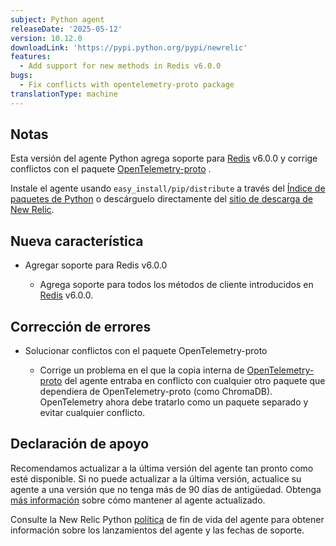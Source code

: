 ```yaml
---
subject: Python agent
releaseDate: '2025-05-12'
version: 10.12.0
downloadLink: 'https://pypi.python.org/pypi/newrelic'
features:
  - Add support for new methods in Redis v6.0.0
bugs:
  - Fix conflicts with opentelemetry-proto package
translationType: machine
---
```


## Notas

Esta versión del agente Python agrega soporte para [Redis](https://pypi.org/project/redis/) v6.0.0 y corrige conflictos con el paquete [OpenTelemetry-proto](https://pypi.org/project/opentelemetry-proto/) .

Instale el agente usando `easy_install/pip/distribute` a través del [Índice de paquetes de Python](https://pypi.python.org/pypi/newrelic) o descárguelo directamente del [sitio de descarga de New Relic](https://download.newrelic.com/python_agent/release).

## Nueva característica

* Agregar soporte para Redis v6.0.0

  * Agrega soporte para todos los métodos de cliente introducidos en [Redis](https://pypi.org/project/redis/) v6.0.0.

## Corrección de errores

* Solucionar conflictos con el paquete OpenTelemetry-proto

  * Corrige un problema en el que la copia interna de [OpenTelemetry-proto](https://pypi.org/project/opentelemetry-proto/) del agente entraba en conflicto con cualquier otro paquete que dependiera de OpenTelemetry-proto (como ChromaDB). OpenTelemetry ahora debe tratarlo como un paquete separado y evitar cualquier conflicto.

## Declaración de apoyo

Recomendamos actualizar a la última versión del agente tan pronto como esté disponible. Si no puede actualizar a la última versión, actualice su agente a una versión que no tenga más de 90 días de antigüedad. Obtenga [más información](/docs/new-relic-solutions/new-relic-one/install-configure/update-new-relic-agent/) sobre cómo mantener al agente actualizado.

Consulte la New Relic Python [política](/docs/apm/agents/python-agent/getting-started/python-agent-eol-policy/) de fin de vida del agente para obtener información sobre los lanzamientos del agente y las fechas de soporte.